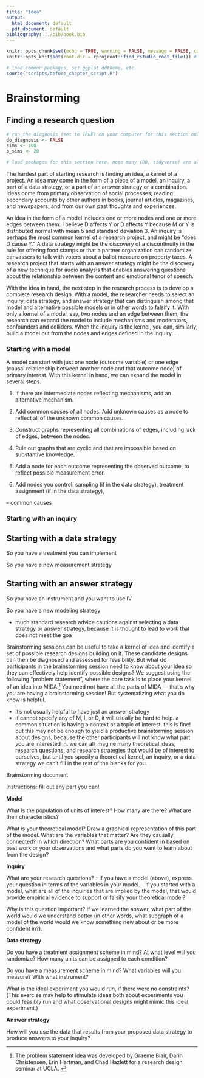 ```yaml
---
title: "Idea"
output:
  html_document: default
  pdf_document: default
bibliography: ../bib/book.bib
---
```


<!-- note do_bookdown is set in index.rmd, so we know if you're running just this .Rmd or compiling the book-->
```r
knitr::opts_chunk$set(echo = TRUE, warning = FALSE, message = FALSE, cache = FALSE)
knitr::opts_knit$set(root.dir = rprojroot::find_rstudio_root_file()) # files are all relative to RStudio project home
```

```r
# load common packages, set ggplot ddtheme, etc.
source("scripts/before_chapter_script.R")
```

<!-- start post here, do not edit above -->

# Brainstorming

## Finding a research question

<!-- make sure to rename the section title below -->

```r
# run the diagnosis (set to TRUE) on your computer for this section only before pushing to Github. no diagnosis will ever take place on github.
do_diagnosis <- FALSE
sims <- 100
b_sims <- 20
```

```r
# load packages for this section here. note many (DD, tidyverse) are already available, see scripts/package-list.R
```

The hardest part of starting research is finding an idea, a kernel of a project. An idea may come in the form of a piece of a model, an inquiry, a part of a data strategy, or a part of an answer strategy or a combination. Ideas come from primary observation of social processes; reading secondary accounts by other authors in books, journal articles, magazines, and newspapers; and from our own past thoughts and experiences. 

An idea in the form of a model includes one or more nodes and one or more edges between them: I believe D affects Y or D affects Y because M or Y is distributed normal with mean 5 and standard deviation 3. An inquiry is perhaps the most common kernel of a research project, and might be "does D cause Y." A data strategy might be the discovery of a discontinuity in the rule for offering food stamps or that a partner organization can randomize canvassers to talk with voters about a ballot measure on property taxes. A research project that starts with an answer strategy might be the discovery of a new technique for audio analysis that enables answering questions about the relationship between the content and emotional tenor of speech.

With the idea in hand, the next step in the research process is to develop a complete research design. With a model, the researcher needs to select an inquiry, data strategy, and answer strategy that can distinguish among that model and alternative possible models or in other words to falsify it. With only a kernel of a model, say, two nodes and an edge between them, the research can expand the model to include mechanisms and moderators, confounders and colliders. 
When the inquiry is the kernel, you can, similarly, build a model out from the nodes and edges defined in the inquiry. ...

### Starting with a model

A model can start with just one node (outcome variable) or one edge (causal relationship between another node and that outcome node) of primary interest. With this kernel in hand, we can expand the model in several steps.

1. If there are intermediate nodes reflecting mechanisms, add an alternative mechanism. 

2. Add common causes of all nodes. Add unknown causes as a node to reflect all of the unknown common causes.

3. Construct graphs representing all combinations of edges, including lack of edges, between the nodes.

4. Rule out graphs that are cyclic and that are impossible based on substantive knowledge.

5. Add a node for each outcome representing the observed outcome, to reflect possible measurement error.

6. Add nodes you control: sampling (if in the data strategy), treatment assignment (if in the data strategy), 

-- common causes

### Starting with an inquiry

<!-- - build your model from the kernel defined by the inquiry, then choose a data and answer strategy that target the inquiry "well" -->

## Starting with a data strategy

So you have a treatment you can implement

So you have a new measurement strategy

## Starting with an answer strategy 

So you have an instrument and you want to use IV

So you have a new modeling strategy

- much standard research advice cautions against selecting a data strategy or answer strategy, because it is thought to lead to work that does not meet the goa


Brainstorming sessions can be useful to take a kernel of idea and identify a set of possible research designs building on it. These candidate designs can then be diagnosed and assessed for feasibility. But what do participants in the brainstorming session need to know about your idea so they can effectively help identify possible designs? We suggest using the following "problem statement", where the core task is to place your kernel of an idea into MIDA.^[The problem statement idea was developed by Graeme Blair, Darin Christensen, Erin Hartman, and Chad Hazlett for a research design seminar at UCLA. ] You need not have all the parts of MIDA --- that's why you are having a brainstorming session! But systematizing what you do know is helpful. 

- it's not usually helpful to have just an answer strategy
- if cannot specify any of M, I, or D, it will usually be hard to help. a common situation is having a context or a topic of interest. this is fine! but this may not be enough to yield a productive brainstorming session about designs, because the other participants will not know what part *you* are interested in. we can all imagine many theoretical ideas, research questions, and research strategies that would be of interest to ourselves, but until you specify a theoretical kernel, an inquiry, or a data strategy we can't fill in the rest of the blanks for you.


:::: {.principles data-latex=""}
::: {.principles-title data-latex=""}
Brainstorming document
:::

Instructions: fill out any part you can!

**Model**
  
What is the population of units of interest? How many are there? What are their characteristics?
  
What is your theoretical model? Draw a graphical representation of this part of the model. What are the variables that matter? Are they causally connected? In which direction? What parts are you confident in based on past work or your observations and what parts do you want to learn about from the design?
  
**Inquiry**
  
What are your research questions?
- If you have a model (above), express your question in terms of the variables in your model. 
- If you started with a model, what are all of the inquiries that are implied by the model, that would provide empirical evidence to support or falsify your theoretical model?
  
Why is this question important? If we learned the answer, what part of the world would we understand better (in other words, what subgraph of a model of the world would we know something new about or be more confident in?). 
  
**Data strategy**

Do you have a treatment assignment scheme in mind? At what level will you randomize? How many units can be assigned to each condition? 

Do you have a measurement scheme in mind? What variables will you measure? With what instrument? 

What is the ideal experiment you would run, if there were no constraints? (This exercise may help to stimulate ideas both about experiments you could feasibly run and what observational designs might mimic this ideal experiment.)
  
**Answer strategy**

How will you use the data that results from your proposed data strategy to produce answers to your inquiry? 

::::
